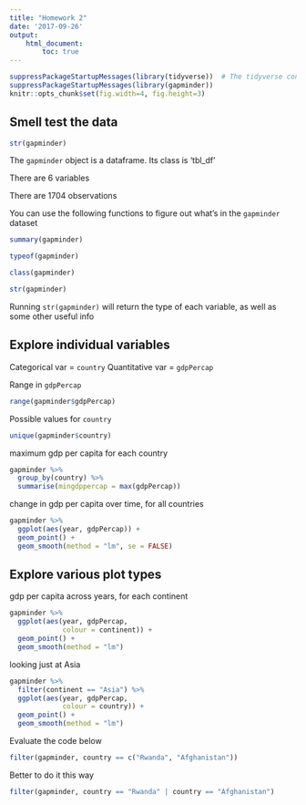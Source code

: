 ```yaml
---
title: "Homework 2"
date: '2017-09-26'
output: 
    html_document:
        toc: true
---
```


```r
suppressPackageStartupMessages(library(tidyverse))  # The tidyverse contains ggplot2!
suppressPackageStartupMessages(library(gapminder))
knitr::opts_chunk$set(fig.width=4, fig.height=3)
```

## Smell test the data

```r
str(gapminder)
```

The `gapminder` object is a dataframe. Its class is 'tbl_df'

There are 6 variables

There are 1704 observations

You can use the following functions to figure out what's in the `gapminder` dataset

```r
summary(gapminder)

typeof(gapminder)

class(gapminder)

str(gapminder)
```

Running `str(gapminder)` will return the type of each variable, as well as some other useful info

## Explore individual variables

Categorical var = `country`
Quantitative var = `gdpPercap`

Range in `gdpPercap`
```r
range(gapminder$gdpPercap)
```
Possible values for `country`

```r
unique(gapminder$country)
```

maximum gdp per capita for each country
```r
gapminder %>% 
  group_by(country) %>% 
  summarise(mingdppercap = max(gdpPercap))
```

change in gdp per capita over time, for all countries

```r
gapminder %>% 
  ggplot(aes(year, gdpPercap)) +
  geom_point() +
  geom_smooth(method = "lm", se = FALSE)
```

## Explore various plot types

gdp per capita across years, for each continent

```r
gapminder %>% 
  ggplot(aes(year, gdpPercap,
             colour = continent)) +
  geom_point() +
  geom_smooth(method = "lm")
```

looking just at Asia

```r
gapminder %>% 
  filter(continent == "Asia") %>% 
  ggplot(aes(year, gdpPercap,
             colour = country)) +
  geom_point() +
  geom_smooth(method = "lm")
```

Evaluate the code below

```r
filter(gapminder, country == c("Rwanda", "Afghanistan"))

```

Better to do it this way
```r
filter(gapminder, country == "Rwanda" | country == "Afghanistan")
```


